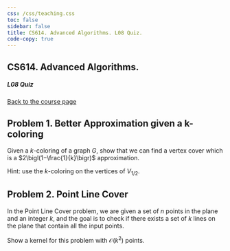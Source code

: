 ```yaml
---
css: /css/teaching.css
toc: false
sidebar: false
title: CS614. Advanced Algorithms. L08 Quiz.
code-copy: true
---
```


:::{.column-body-outset}

## CS614. Advanced Algorithms. 

##### L08 Quiz

[Back to the course page](../index.qmd)


:::{.callout-note icon="false"}

# Problem 1. Better Approximation given a k-coloring

Given a $k$-coloring of a graph $G$, show that we can find a vertex cover which is a $2\bigl(1−\frac{1}{k}\bigr)$ approximation. 

Hint: use the $k$-coloring on the vertices of $V_{1/2}$.


:::


:::{.callout-note icon="false"}

# Problem 2. Point Line Cover

In the Point Line Cover problem, we are given a set of $n$ points in the plane and an integer $k$, and the goal is to check if there exists a set of $k$ lines on the plane that contain all the input points. 

Show a kernel for this problem with $\mathcal{O}\left(k^2\right)$ points.

:::


:::